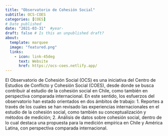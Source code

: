 ```yaml
---
title: "Observatorio de Cohesión Social"
subtitle: OCS-COES
categories: [COES]
# Date published
date: "2021-03-31"  #year-
draft: false # Is this an unpublished draft?
about:
  template: marquee
  image: "featured.png"  
  links:
    - icon: link-45deg
      text: Website
      href: https://ocs-coes.netlify.app/
---
```


El Observatorio de Cohesión Social (OCS) es una iniciativa del Centro de Estudios de Conflicto y Cohesión Social (COES), desde donde se busca contribuir al estudio de la cohesión social en Chile, como también en perspectiva comparada internacional. En este sentido, los esfuerzos del observatorio han estado orientados en dos ámbitos de trabajo: 1. Reportes a través de los cuales se han revisado las experiencias internacionales en el estudio de la cohesión social, como también su conceptualización y métodos de medición; 2. Análisis de datos sobre cohesión social, dentro de lo cual destaca una propuesta para la medición empírica en Chile y América Latina, con perspectiva comparada internacional.
